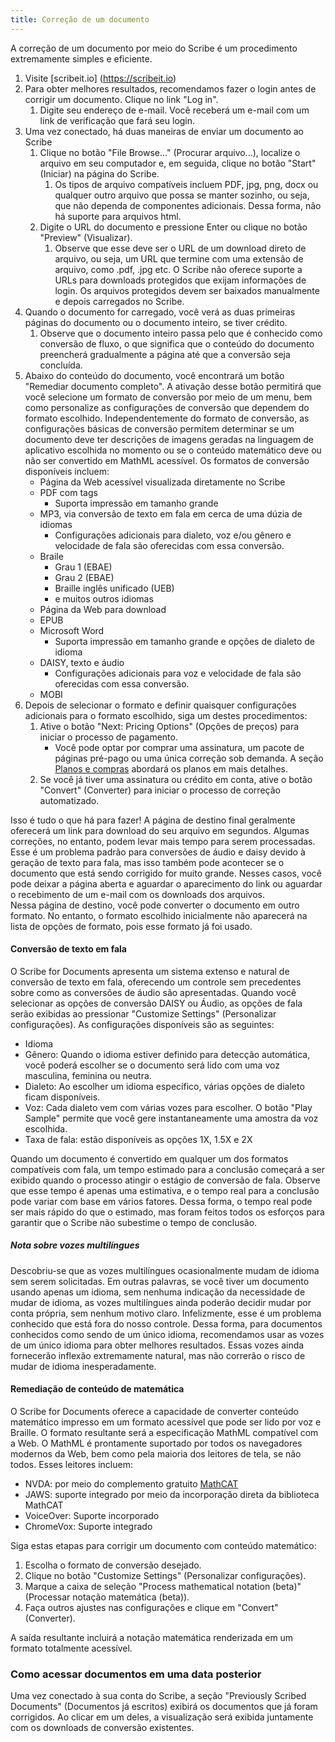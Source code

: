 ```yaml
---
title: Correção de um documento
---
```



A correção de um documento por meio do Scribe é um procedimento extremamente simples e eficiente.
1. Visite [scribeit.io] (https://scribeit.io)
1. Para obter melhores resultados, recomendamos fazer o login antes de corrigir um documento. Clique no link "Log in".
    1. Digite seu endereço de e-mail. Você receberá um e-mail com um link de verificação que fará seu login.
1. Uma vez conectado, há duas maneiras de enviar um documento ao Scribe
    1. Clique no botão "File Browse..." (Procurar arquivo...), localize o arquivo em seu computador e, em seguida, clique no botão "Start" (Iniciar) na página do Scribe.
        1. Os tipos de arquivo compatíveis incluem PDF, jpg, png, docx ou qualquer outro arquivo que possa se manter sozinho, ou seja, que não dependa de componentes adicionais. Dessa forma, não há suporte para arquivos html.
    1. Digite o URL do documento e pressione Enter ou clique no botão "Preview" (Visualizar).
        1. Observe que esse deve ser o URL de um download direto de arquivo, ou seja, um URL que termine com uma extensão de arquivo, como .pdf, .jpg etc. O Scribe não oferece suporte a URLs para downloads protegidos que exijam informações de login. Os arquivos protegidos devem ser baixados manualmente e depois carregados no Scribe.
1. Quando o documento for carregado, você verá as duas primeiras páginas do documento ou o documento inteiro, se tiver crédito.
    1. Observe que o documento inteiro passa pelo que é conhecido como conversão de fluxo, o que significa que o conteúdo do documento preencherá gradualmente a página até que a conversão seja concluída.
1. Abaixo do conteúdo do documento, você encontrará um botão "Remediar documento completo". A ativação desse botão permitirá que você selecione um formato de conversão por meio de um menu, bem como personalize as configurações de conversão que dependem do formato escolhido. Independentemente do formato de conversão, as configurações básicas de conversão permitem determinar se um documento deve ter descrições de imagens geradas na linguagem de aplicativo escolhida no momento ou se o conteúdo matemático deve ou não ser convertido em MathML acessível. Os formatos de conversão disponíveis incluem:
    * Página da Web acessível visualizada diretamente no Scribe
    * PDF com tags
        * Suporta impressão em tamanho grande
    * MP3, via conversão de texto em fala em cerca de uma dúzia de idiomas
        * Configurações adicionais para dialeto, voz e/ou gênero e velocidade de fala são oferecidas com essa conversão.
    * Braile
        * Grau 1 (EBAE)
        * Grau 2 (EBAE)
        * Braille inglês unificado (UEB)
        * e muitos outros idiomas
    * Página da Web para download
    * EPUB
    * Microsoft Word
        * Suporta impressão em tamanho grande e opções de dialeto de idioma
    * DAISY, texto e áudio
        * Configurações adicionais para voz e velocidade de fala são oferecidas com essa conversão.
    * MOBI
1. Depois de selecionar o formato e definir quaisquer configurações adicionais para o formato escolhido, siga um destes procedimentos:
    1. Ative o botão "Next: Pricing Options" (Opções de preços) para iniciar o processo de pagamento.
        * Você pode optar por comprar uma assinatura, um pacote de páginas pré-pago ou uma única correção sob demanda. A seção [Planos e compras](.../planos) abordará os planos em mais detalhes.
    1. Se você já tiver uma assinatura ou crédito em conta, ative o botão "Convert" (Converter) para iniciar o processo de correção automatizado. 

Isso é tudo o que há para fazer! A página de destino final geralmente oferecerá um link para download do seu arquivo em segundos. Algumas correções, no entanto, podem levar mais tempo para serem processadas. Esse é um problema padrão para conversões de áudio e daisy devido à geração de texto para fala, mas isso também pode acontecer se o documento que está sendo corrigido for muito grande. Nesses casos, você pode deixar a página aberta e aguardar o aparecimento do link ou aguardar o recebimento de um e-mail com os downloads dos arquivos.  
Nessa página de destino, você pode converter o documento em outro formato. No entanto, o formato escolhido inicialmente não aparecerá na lista de opções de formato, pois esse formato já foi usado.

#### Conversão de texto em fala

O Scribe for Documents apresenta um sistema extenso e natural de conversão de texto em fala, oferecendo um controle sem precedentes sobre como as conversões de áudio são apresentadas. Quando você selecionar as opções de conversão DAISY ou Áudio, as opções de fala serão exibidas ao pressionar "Customize Settings" (Personalizar configurações).
As configurações disponíveis são as seguintes:
* Idioma
* Gênero: Quando o idioma estiver definido para detecção automática, você poderá escolher se o documento será lido com uma voz masculina, feminina ou neutra.
* Dialeto: Ao escolher um idioma específico, várias opções de dialeto ficam disponíveis.
* Voz: Cada dialeto vem com várias vozes para escolher. O botão "Play Sample" permite que você gere instantaneamente uma amostra da voz escolhida.
* Taxa de fala: estão disponíveis as opções 1X, 1.5X e 2X

Quando um documento é convertido em qualquer um dos formatos compatíveis com fala, um tempo estimado para a conclusão começará a ser exibido quando o processo atingir o estágio de conversão de fala. Observe que esse tempo é apenas uma estimativa, e o tempo real para a conclusão pode variar com base em vários fatores. Dessa forma, o tempo real pode ser mais rápido do que o estimado, mas foram feitos todos os esforços para garantir que o Scribe não subestime o tempo de conclusão.

##### Nota sobre vozes multilíngues

Descobriu-se que as vozes multilíngues ocasionalmente mudam de idioma sem serem solicitadas. Em outras palavras, se você tiver um documento usando apenas um idioma, sem nenhuma indicação da necessidade de mudar de idioma, as vozes multilíngues ainda poderão decidir mudar por conta própria, sem nenhum motivo claro. Infelizmente, esse é um problema conhecido que está fora do nosso controle. Dessa forma, para documentos conhecidos como sendo de um único idioma, recomendamos usar as vozes de um único idioma para obter melhores resultados. Essas vozes ainda fornecerão inflexão extremamente natural, mas não correrão o risco de mudar de idioma inesperadamente.

#### Remediação de conteúdo de matemática

O Scribe for Documents oferece a capacidade de converter conteúdo matemático impresso em um formato acessível que pode ser lido por voz e Braille. O formato resultante será a especificação MathML compatível com a Web. O MathML é prontamente suportado por todos os navegadores modernos da Web, bem como pela maioria dos leitores de tela, se não todos. Esses leitores incluem:
* NVDA: por meio do complemento gratuito [MathCAT](https://addons.nvda-project.org/addons/MathCAT.en.html)
* JAWS: suporte integrado por meio da incorporação direta da biblioteca MathCAT
* VoiceOver: Suporte incorporado
* ChromeVox: Suporte integrado

Siga estas etapas para corrigir um documento com conteúdo matemático:
1. Escolha o formato de conversão desejado.
1. Clique no botão "Customize Settings" (Personalizar configurações).
1. Marque a caixa de seleção "Process mathematical notation (beta)" (Processar notação matemática (beta)).
1. Faça outros ajustes nas configurações e clique em "Convert" (Converter).

A saída resultante incluirá a notação matemática renderizada em um formato totalmente acessível.

### Como acessar documentos em uma data posterior

Uma vez conectado à sua conta do Scribe, a seção "Previously Scribed Documents" (Documentos já escritos) exibirá os documentos que já foram corrigidos. Ao clicar em um deles, a visualização será exibida juntamente com os downloads de conversão existentes.